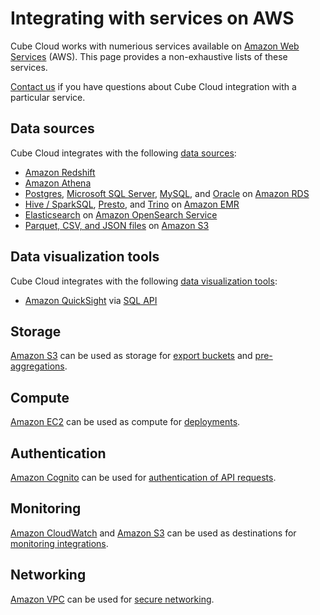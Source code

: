 # Integrating with services on AWS

Cube Cloud works with numerious services available on
[Amazon Web Services](https://aws.amazon.com) (AWS).
This page provides a non-exhaustive lists of these services.

<InfoBox>

[Contact us](https://cube.dev/contact) if you have questions about Cube Cloud integration with a particular service.

</InfoBox>

## Data sources

Cube Cloud integrates with the following [data sources](/product/configuration/data-sources):

- [Amazon Redshift](/product/configuration/data-sources/aws-redshift)
- [Amazon Athena](/product/configuration/data-sources/aws-athena)
- [Postgres](/product/configuration/data-sources/postgres), [Microsoft SQL Server](/product/configuration/data-sources/ms-sql), [MySQL](/product/configuration/data-sources/mysql), and [Oracle](/product/configuration/data-sources/oracle) on [Amazon RDS](https://aws.amazon.com/rds/)
- [Hive / SparkSQL](/product/configuration/data-sources/hive), [Presto](/product/configuration/data-sources/presto), and [Trino](/product/configuration/data-sources/trino) on [Amazon EMR](https://aws.amazon.com/emr/)
- [Elasticsearch](/product/configuration/data-sources/elasticsearch) on [Amazon OpenSearch Service](https://aws.amazon.com/opensearch-service/)
- [Parquet, CSV, and JSON files](/product/configuration/data-sources/duckdb) on [Amazon S3](https://aws.amazon.com/s3/)

## Data visualization tools

Cube Cloud integrates with the following [data visualization tools](/product/configuration/visualization-tools):

- [Amazon QuickSight](https://aws.amazon.com/quicksight/) via [SQL API](/product/apis-integrations/sql-api)

## Storage

[Amazon S3](https://aws.amazon.com/s3/) can be used as storage for [export buckets](/product/caching/using-pre-aggregations#export-bucket) and [pre-aggregations](/product/caching/using-pre-aggregations).

## Compute

[Amazon EC2](https://aws.amazon.com/ec2/) can be used as compute for [deployments](/product/deployment/cloud/deployments).

## Authentication

[Amazon Cognito](https://aws.amazon.com/pm/cognito/) can be used for [authentication of API requests](/product/auth/recipes/aws-cognito).

## Monitoring

[Amazon CloudWatch](https://aws.amazon.com/cloudwatch/) and [Amazon S3](https://aws.amazon.com/s3/) can be used as destinations for [monitoring integrations](/product/workspace/monitoring).

## Networking

[Amazon VPC](https://aws.amazon.com/vpc/) can be used for [secure networking](/product/deployment/cloud/vpc/aws).